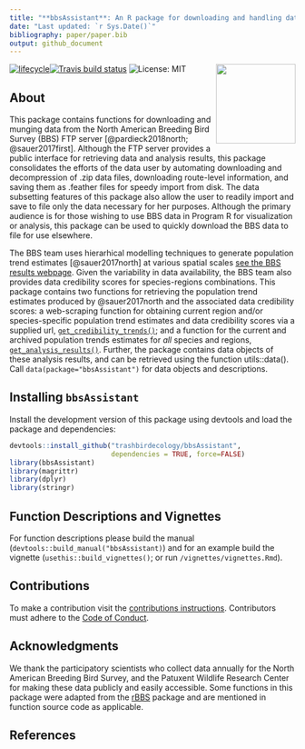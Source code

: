 ```yaml
---
title: "**bbsAssistant**: An R package for downloading and handling data and information from the North American Breeding Bird Survey."
date: "Last updated: `r Sys.Date()`"
bibliography: paper/paper.bib
output: github_document
---
```


<!-- README.md is generated from README.Rmd. Please edit that file -->
<!-- Silence lines 12 - 13 when rendering .pdf.  -->
[![lifecycle](https://img.shields.io/badge/lifecycle-maturing-blue.svg)](https://www.tidyverse.org/lifecycle/#maturing)[![Travis build status](https://travis-ci.org/trashbirdecology/bbsAssistant.svg?branch=master)](https://travis-ci.org/trashbirdecology/bbsAssistant)<img src="man/figures/logo.png" align="right" height=140/> ![License: MIT](https://img.shields.io/badge/License-MIT-green.svg)
<!-- [![Coverage status](https://codecov.io/gh/trashbirdecology/bbsAssistant/master/graph/badge.svg)](https://codecov.io/github/trashbirdecology/bbsAssistant?branch=master) -->

## About

This package contains functions for downloading and munging data from the North American Breeding Bird Survey (BBS) FTP server [@pardieck2018north; @sauer2017first]. Although the FTP server provides a public interface for retrieving data and analysis results, this package consolidates the efforts of the data user by automating downloading and decompression of .zip data files, downloading route-level information, and saving them as .feather files for speedy import from disk. The data subsetting features of this package also allow the user to readily import and save to file only the data necessary for her purposes. Although the primary audience is for those wishing to use BBS data in Program R for visualization or analysis, this package can be used to quickly download the BBS data to file for use elsewhere. 

The BBS team uses hierarhical modelling techniques to generate population trend estimates [@sauer2017north] at various spatial scales [see the BBS results webpage](https://www.mbr-pwrc.usgs.gov/). Given the variability in data availability, the BBS team also provides data credibility scores for species-regions combinations. This package contains two functions for retrieving the population trend estimates produced by @sauer2017north and the associated data credibility scores: a web-scraping function for obtaining current region and/or species-specific population trend estimates and data credibility scores via a supplied url, [`get_credibility_trends()`](https://github.com/TrashBirdEcology/bbsAssistant/blob/master/R/get_credibility_trends.R); and a function for the current and archived population trends estimates for *all* species and regions, [`get_analysis_results()`](https://github.com/TrashBirdEcology/bbsAssistant/blob/master/R/get_analysis_results.R). Further, the package contains data objects of these analysis results, and can be retrieved using the function utils::data(). Call `data(package="bbsAssistant")` for data objects and descriptions.

## Installing `bbsAssistant`
Install the development version of this package using devtools and load the package and dependencies:
```r
devtools::install_github("trashbirdecology/bbsAssistant", 
                         dependencies = TRUE, force=FALSE)
library(bbsAssistant)
library(magrittr)
library(dplyr)
library(stringr)
```

## Function Descriptions and Vignettes
For function descriptions please build the manual (`devtools::build_manual("bbsAssistant)`) and for an example build the vignette (`usethis::build_vignettes()`; or run `/vignettes/vignettes.Rmd`).

## Contributions
To make a contribution visit the [contributions instructions](.github/CONTRIBUTING.md). Contributors must adhere to the [Code of Conduct](.github/CODE_OF_CONDUCT.md). 

## Acknowledgments
We thank the participatory scientists who collect data annually for the North American Breeding Bird Survey, and the Patuxent Wildlife Research Center for making these data publicly and easily accessible. Some functions in this package were adapted from the [rBBS](github.com/oharar/rbbs) package and are mentioned in function source code as applicable.


## References